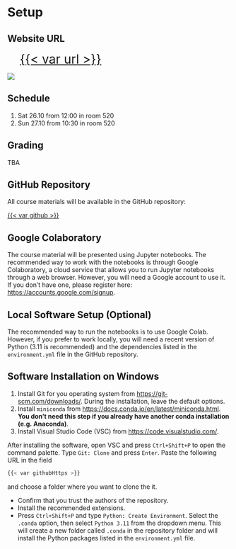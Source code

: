# Setup {.unnumbered}

:::{.callout-note}
## Website URL

[{{< var url >}}]({{< var url >}}){style="font-size:2em; margin-left: 1em;"}

![](./figures/qr_code.png)

:::

## Schedule

1. Sat 26.10 from 12:00 in room 520
2. Sun 27.10 from 10:30 in room 520

## Grading

TBA

## GitHub Repository

All course materials will be available in the GitHub repository:

[{{< var github >}}]({{< var github >}})

## Google Colaboratory

The course material will be presented using Jupyter notebooks. The recommended way to work with the notebooks is through Google Colaboratory, a cloud service that allows you to run Jupyter notebooks through a web browser. However, you will need a Google account to use it. If you don't have one, please register here: <https://accounts.google.com/signup>.

## Local Software Setup (Optional)

The recommended way to run the notebooks is to use Google Colab. However, if you prefer to work locally, you will need a recent version of Python (3.11 is recommended) and the dependencies listed in the `environment.yml` file in the GitHub repository.

:::{.callout-note collapsed="true"}
## Software Installation on Windows

1. Install Git for you operating system from [https://git-scm.com/downloads/](https://git-scm.com/downloads). During the installation, leave the default options.
2. Install `miniconda` from [https://docs.conda.io/en/latest/miniconda.html](https://docs.conda.io/en/latest/miniconda.html). **You don't need this step if you already have another conda installation (e.g. Anaconda)**.
3. Install Visual Studio Code (VSC) from [https://code.visualstudio.com/](https://code.visualstudio.com/).
:::

After installing the software, open VSC and press `Ctrl+Shift+P` to open the command palette. Type `Git: Clone` and press `Enter`. Paste the following URL in the field 

```bash
{{< var githubHttps >}}
```

and choose a folder where you want to clone the it.

- Confirm that you trust the authors of the repository.
- Install the recommended extensions.
- Press `Ctrl+Shift+P` and type `Python: Create Environment`. Select the `.conda` option, then select `Python 3.11` from the dropdown menu. This will create a new folder called `.conda` in the repository folder and will install the Python packages listed in the `environment.yml` file.
